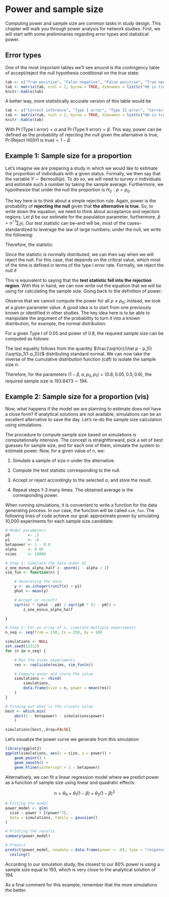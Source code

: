 # Power and sample size {#part2-power}

Computing power and sample size are common tasks in study design. This chapter will walk you
through power analysis for network studies. First, we will start with some preliminaries
regarding error types and statistical power.

## Error types

One of the most important tables we'll see around is the contingency table of accept/reject the null hypothesis conditional on the true state:

```r
tab <- c("True positive", "False negative", "False positive", "True negative")
tab <- matrix(tab, ncol = 2, byrow = TRUE, dimnames = list(c("H0 is true", "H1 is true"), c("Accept H0", "Reject H0")))
knitr::kable(tab)
```

A better way, more statistically accurate version of this table would be

```r
tab <- c("Correct inference", "Type I error", "Type II error", "Correct Inference")
tab <- matrix(tab, ncol = 2, byrow = TRUE, dimnames = list(c("H0 is true", "H1 is true"), c("Accept H0", "Reject H0")))
knitr::kable(tab)
```

With $\Pr{(\text{Type I error})} = \alpha$ and $\Pr{(\text{Type II error})} = \beta$. This way, power can be defined as the
probability of rejecting the null given the alternative is true, $\Pr{(\text{Reject H0}|\text{H1 is true})} = 1-\beta$.

## Example 1: Sample size for a proportion

Let's imagine we are preparing a study in which we would like to estimate the proportion of individuals with a given status. Formally, we then say that the variable $Y\sim\text{Bernoulli}(p)$. To do so, we will need to survey $n$ individuals and estimate such a number by taking the sample average. Furthermore, we hypothesize that under the null the proportion is $H_0: p = p_0$.

The key here is to think about a simple rejection rule. Again, power is the probability of **rejecting the null** given that **the alternative is true**. So, to write down the equation, we need to think about acceptance and rejection regions. Let $\hat p$ be our estimate for the population parameter, furthermore, $\hat p = n^{-1}\sum_i y_i$. Our test statistic can be--and will be, most of the cases--standardized to leverage the law of large numbers; under the null, we write the following:

\begin{align*}
\mathbb{E}(\hat p) & = p_0 \\
\mathbf{Var}(\hat p) & = \sqrt{p_0(1-p_0)/n}
\end{align*}

Therefore, the statistic:

\begin{equation*}
\frac{\hat p - p_0}{\sqrt{p_0(1-p_0)/n}} = \frac{\sqrt{n}(\hat p - p_0)}{\sqrt{p_0(1-p_0)}} \sim \text{N}(0, 1)
\end{equation*}

Since the statistic is normally distributed, we can then say when we will reject the null. For this case, that depends on the critical value, which most of the time is defined in terms of the type I error rate. Formally, we reject the null if

\begin{equation*}
\frac{\sqrt{n}(\hat p - p_0)}{\sqrt{p_0(1-p_0)}} > Z_{1-\alpha/2}
\end{equation*}

This is equivalent to saying that the **test statistic fell into the rejection region**. With this in hand, we can now write out the equation that we will be using for calculating the sample size. Going back to the definition of power:

\begin{align*}
\Pr{(\text{Reject H0}|\text{H1 is true})} & = 1-\beta \\
\Pr{\left(\frac{\sqrt{n}(\hat p - p_0)}{\sqrt{p_0(1-p_0)}} > Z_{1-\alpha/2}\right.\left|\vphantom{\frac{1}{2}}p = p_1\right)} & = 1 - \beta
\end{align*}

Observe that we cannot compute the power for all $p\neq p_0$; instead, we look at a given parameter value. A good idea is to start from one previously known or identified in other studies. The key idea here is to be able to manipulate the argument of the probability to turn it into a known distribution, for example, the normal distribution:

For a given Type I of 0.05 and power of 0.8, the required sample size can be computed as follows:

\begin{align*}
1 - \beta & = \Pr{\left(\frac{\sqrt{n}(\hat p - p_0)}{\sqrt{p_0(1-p_0)}} > Z_{1-\alpha/2}\right.\left|\vphantom{\frac{1}{2}}p = p_1\right)} \\
& = \Pr{\left(\frac{\sqrt{n}(\hat p - p_0)}{\sqrt{p_0(1-p_0)}} < Z_{\alpha/2}\right.\left|\vphantom{\frac{1}{2}}p = p_1\right)} \\
& = \Pr{\left(\frac{\sqrt{n}(\hat p - p_0)}{\sqrt{p_1(1-p_1)}} < \frac{Z_{\alpha/2}\sqrt{p_0(1-p_0)}}{\sqrt{p_1(1-p_1)}}\right.\left|\vphantom{\frac{1}{2}}p = p_1\right)} \\
& = \Pr{\left(\frac{\sqrt{n}(\hat p - p_0 + p_0 - p_1)}{\sqrt{p_1(1-p_1)}} < \frac{Z_{\alpha/2}\sqrt{p_0(1-p_0)} + \sqrt{n}(p_0 - p_1)}{\sqrt{p_1(1-p_1)}}\right.\left|\vphantom{\frac{1}{2}}p = p_1\right)} \\
& = \Pr{\left(\frac{\sqrt{n}(\hat p - p_1)}{\sqrt{p_1(1-p_1)}} < \frac{Z_{\alpha/2}\sqrt{p_0(1-p_0)} + \sqrt{n}(p_0 - p_1)}{\sqrt{p_1(1-p_1)}}\right.\left|\vphantom{\frac{1}{2}}p = p_1\right)} \\
& = \Phi\left(\frac{Z_{\alpha/2}\sqrt{p_0(1-p_0)} + \sqrt{n}(p_0 - p_1)}{\sqrt{p_1(1-p_1)}}\right.\left|\vphantom{\frac{1}{2}}p = p_1\right) \\
\end{align*}

The last equality follows from the quantity $\frac{\sqrt{n}(\hat p - p_1)}{\sqrt{p_1(1-p_1)}}$ distributing standard normal. We can now take the inverse of the cumulative distribution function (cdf) to isolate the sample size $n$:

\begin{align*}
\Phi^{-1}(1 - \beta)& = \frac{Z_{\alpha/2}\sqrt{p_0(1-p_0)} + \sqrt{n}(p_0 - p_1)}{\sqrt{p_1(1-p_1)}} \\
Z_{1-\beta}\sqrt{p_1(1-p_1)}& = Z_{\alpha/2}\sqrt{p_0(1-p_0)} + \sqrt{n}(p_0 - p_1) \\
\frac{\left(Z_{1-\beta}\sqrt{p_1(1-p_1)} - Z_{\alpha/2}\sqrt{p_0(1-p_0)}\right)^2}{(p_0 - p_1)^2}& = n \\
\end{align*}

Therefore, for the parameters $(1-\beta, \alpha, p_0, p_1) = (0.8, 0.05, 0.5, 0.6)$, the required sample size is 193.8473 $\sim$ 194.

## Example 2: Sample size for a proportion (vis)

Now, what happens if the model we are planning to estimate does not have a close form? If analytical solutions are not available, simulations can be an excellent alternative to save the day. Let's re-do the sample size calculation using simulations.

The procedure to compute sample size based on simulations is computationally intensive. The concept is straightforward, pick a set of best guesses for sample size, and for each one of them, simulate the system to estimate power. Now, for a given value of $n$, we:

1. Simulate a sample of size $n$ under the alternative.

2. Compute the test statistic corresponding to the null.

3. Accept or reject accordingly to the selected $\alpha$, and store the result.

4. Repeat steps 1-3 many times. The obtained average is the corresponding power.

When running simulations, it is convenient to write a function for the data generating process. In our case, the function will be called `sim_fun`. The following lines of code achieve our goal: approximate power by simulating 10,000 experiments for each sample size candidate:

```r
# Model parameters
p0        <- .5
p1        <- .6
betapower <- 1 - 0.8
alpha     <- 0.05
nsims     <- 10000

# Step 1: Simulate the data under H1
z_one_minus_alpha_half <- qnorm(1 - alpha / 2)
sim_fun <- function(n) {

    # Generating the data
    y <- as.integer(runif(n) < p1)
    phat <- mean(y)

    # Accept or reject?
    sqrt(n) * (phat - p0) / sqrt(p0 * (1 - p0)) >
        z_one_minus_alpha_half

}

# Step 2: For an array of n, simulate multiple experiments
n_seq <- seq(from = 150, to = 250, by = 10)

simulations <- NULL
set.seed(12312)
for (n in n_seq) {

    # Run the nsims experiments
    res <- replicate(nsims, sim_fun(n))

    # Compute power and store the value
    simulations <- rbind(
        simulations,
        data.frame(size = n, power = mean(res))
    )
}

# Finding out what is the closets value
best <- which.min(
    abs((1 - betapower) - simulations$power)
    )

simulations[best,,drop=FALSE]
```

Let's visualize the power curve we generate from this simulation:

```r
library(ggplot2)
ggplot(simulations, aes(x = size, y = power)) +
    geom_point() +
    geom_smooth() +
    geom_hline(yintercept = 1 - betapower)
```

Alternatively, we can fit a linear regression model where we predict power as a function of sample size using linear and quadratic effects:

$$
n = \theta_0 + \theta_1 (1 - \beta) + \theta_2 (1 - \beta)^2
$$

```r
# Fitting the model
power_model <- glm(
  size ~ power + I(power^2),
  data = simulations, family = gaussian()
)

# Printing the results
summary(power_model)

# Predict
predict(power_model, newdata = data.frame(power = .8), type = "response") |>
  ceiling()
```

According to our simulation study, the closest to our 80% power is using a sample size equal to 193, which is very close to the analytical solution of 194. 

As a final comment for this example, remember that the more simulations the better.